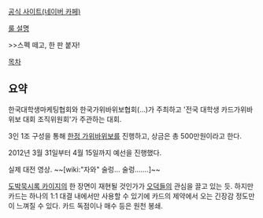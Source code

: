 [http://cafe.naver.com/gawibawibo/ 공식 사이트(네이버 카페)]

[http://www.rpskorea.co.kr/new/rps/rps06.html 룰 설명]

>>스펙 떼고, 한 판 붙자!
　

[[목차]]

== 요약 ==
한국대학생마케팅협회와 한국가위바위보협회(…)가 주최하고 '전국 대학생 카드가위바위보 대회 조직위원회'가 주관하는 대회.

3인 1조 구성을 통해 [[한정 가위바위보]]를 진행하고, 상금은 총 500만원이라고 한다.

2012년 3월 31일부터 4월 15일까지 예선을 진행했다.

{{{#!html
<object width="420" height="315"><param name="movie" value="http://www.youtube.com/v/ZBDdilnqplA?version=3&amp;hl=ko_KR"></param><param name="allowFullScreen" value="true"></param><param name="allowscriptaccess" value="always"></param><embed src="http://www.youtube.com/v/ZBDdilnqplA?version=3&amp;hl=ko_KR" type="application/x-shockwave-flash" width="420" height="315" allowscriptaccess="always" allowfullscreen="true"></embed></object>
}}}
실제 대전 영상. ~~[wiki:"자와" 술렁… 술렁…….]~~

[[도박묵시록 카이지]]의 한 장면이 재현될 것인가가 [[오덕]]들의 관심을 끌고 있는 듯. 하지만 카드는 하나의 1:1 대결 내에서만 사용할 수 있기에 카드의 제약에서 오는 긴장감 정도만이 느껴질 수 있다. 카드 독점이나 매수 등은 원천 봉쇄.
